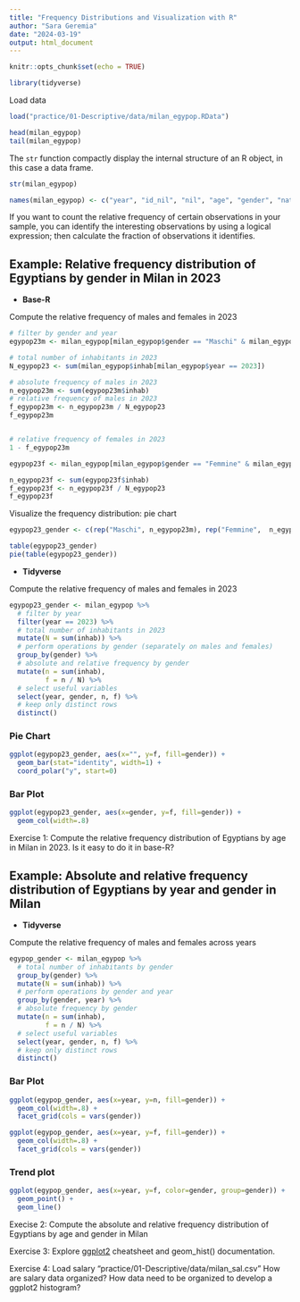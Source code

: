 ```yaml
---
title: "Frequency Distributions and Visualization with R"
author: "Sara Geremia"
date: "2024-03-19"
output: html_document
---
```


```r
knitr::opts_chunk$set(echo = TRUE)

library(tidyverse)
```

Load data

```r
load("practice/01-Descriptive/data/milan_egypop.RData")
```

```r
head(milan_egypop)
tail(milan_egypop)
```
The `str` function compactly display the internal structure of an R object, in this case a data frame.

```r
str(milan_egypop)
```


```r
names(milan_egypop) <- c("year", "id_nil", "nil", "age", "gender", "nat", "inhab")
```


If you want to count the relative frequency of certain observations in your sample, you can identify the interesting observations by using a logical expression; then calculate the fraction of observations it identifies.

## Example: Relative frequency distribution of Egyptians by gender in Milan in 2023

- **Base-R**

Compute the relative frequency of males and females in 2023

```r
# filter by gender and year
egypop23m <- milan_egypop[milan_egypop$gender == "Maschi" & milan_egypop$year == 2023, ]

# total number of inhabitants in 2023
N_egypop23 <- sum(milan_egypop$inhab[milan_egypop$year == 2023])

# absolute frequency of males in 2023
n_egypop23m <- sum(egypop23m$inhab)
# relative frequency of males in 2023
f_egypop23m <- n_egypop23m / N_egypop23
f_egypop23m


# relative frequency of females in 2023
1 - f_egypop23m

egypop23f <- milan_egypop[milan_egypop$gender == "Femmine" & milan_egypop$year == 2023, ]

n_egypop23f <- sum(egypop23f$inhab)
f_egypop23f <- n_egypop23f / N_egypop23
f_egypop23f
```

Visualize the frequency distribution: pie chart

```r
egypop23_gender <- c(rep("Maschi", n_egypop23m), rep("Femmine",  n_egypop23f))

table(egypop23_gender)
pie(table(egypop23_gender))

```

- **Tidyverse**

Compute the relative frequency of males and females in 2023

```r
egypop23_gender <- milan_egypop %>% 
  # filter by year
  filter(year == 2023) %>%
  # total number of inhabitants in 2023
  mutate(N = sum(inhab)) %>% 
  # perform operations by gender (separately on males and females)
  group_by(gender) %>% 
  # absolute and relative frequency by gender
  mutate(n = sum(inhab),
         f = n / N) %>%  
  # select useful variables 
  select(year, gender, n, f) %>% 
  # keep only distinct rows
  distinct()
```
### Pie Chart

```r
ggplot(egypop23_gender, aes(x="", y=f, fill=gender)) +
  geom_bar(stat="identity", width=1) +
  coord_polar("y", start=0)
```
### Bar Plot

```r
ggplot(egypop23_gender, aes(x=gender, y=f, fill=gender)) +
  geom_col(width=.8)
```

Exercise 1: Compute the relative frequency distribution of Egyptians by age in Milan in 2023.
Is it easy to do it in base-R?

## Example: Absolute and relative frequency distribution of Egyptians by year and gender in Milan


- **Tidyverse**

Compute the relative frequency of males and females across years

```r
egypop_gender <- milan_egypop %>% 
  # total number of inhabitants by gender
  group_by(gender) %>% 
  mutate(N = sum(inhab)) %>% 
  # perform operations by gender and year
  group_by(gender, year) %>% 
  # absolute frequency by gender
  mutate(n = sum(inhab),
         f = n / N) %>%  
  # select useful variables 
  select(year, gender, n, f) %>% 
  # keep only distinct rows
  distinct()
```
### Bar Plot

```r
ggplot(egypop_gender, aes(x=year, y=n, fill=gender)) +
  geom_col(width=.8) +
  facet_grid(cols = vars(gender))

ggplot(egypop_gender, aes(x=year, y=f, fill=gender)) +
  geom_col(width=.8) +
  facet_grid(cols = vars(gender))
```

### Trend plot

```r
ggplot(egypop_gender, aes(x=year, y=f, color=gender, group=gender)) +
  geom_point() +
  geom_line()
```

Execise 2: Compute the absolute and relative frequency distribution of Egyptians by age and gender in Milan

Exercise 3: Explore [ggplot2](https://rstudio.github.io/cheatsheets/html/data-visualization.html?_gl=1*j5gmuz*_ga*MjYyNDg5NzQ4LjE3MDI1NTA4OTI.*_ga_2C0WZ1JHG0*MTcxMTAwNzc5OS4xMi4wLjE3MTEwMDc3OTkuMC4wLjA.) cheatsheet and geom_hist() documentation.

Exercise 4: Load salary "practice/01-Descriptive/data/milan_sal.csv"
How are salary data organized? How data need to be organized to develop a ggplot2 histogram?

